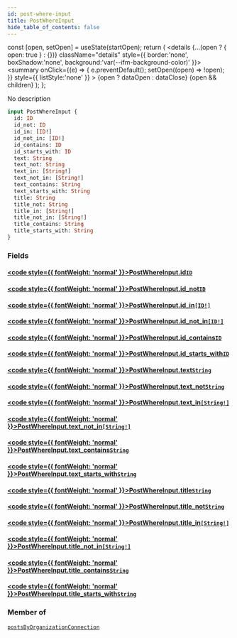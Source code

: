 ```yaml
---
id: post-where-input
title: PostWhereInput
hide_table_of_contents: false
---
```







  const [open, setOpen] = useState(startOpen);
  return (
    <details {...(open ? { open: true } : {})} className="details" style={{ border:'none', boxShadow:'none', background:'var(--ifm-background-color)' }}>
      <summary
        onClick={(e) => {
          e.preventDefault();
          setOpen((open) => !open);
        }}
        style={{ listStyle:'none' }}
      >
      {open ? dataOpen : dataClose}
      </summary>
      {open && children}
    </details>
  );
};




No description


```graphql
input PostWhereInput {
  id: ID
  id_not: ID
  id_in: [ID!]
  id_not_in: [ID!]
  id_contains: ID
  id_starts_with: ID
  text: String
  text_not: String
  text_in: [String!]
  text_not_in: [String!]
  text_contains: String
  text_starts_with: String
  title: String
  title_not: String
  title_in: [String!]
  title_not_in: [String!]
  title_contains: String
  title_starts_with: String
}
```


### Fields

#### [<code style={{ fontWeight: 'normal' }}>PostWhereInput.<b>id</b></code>](#)<Bullet />[`ID`](/schema/scalars/id) <Badge class="secondary" text="scalar"/>
> 
> 

#### [<code style={{ fontWeight: 'normal' }}>PostWhereInput.<b>id_not</b></code>](#)<Bullet />[`ID`](/schema/scalars/id) <Badge class="secondary" text="scalar"/>
> 
> 

#### [<code style={{ fontWeight: 'normal' }}>PostWhereInput.<b>id_in</b></code>](#)<Bullet />[`[ID!]`](/schema/scalars/id) <Badge class="secondary" text="list"/> <Badge class="secondary" text="scalar"/>
> 
> 

#### [<code style={{ fontWeight: 'normal' }}>PostWhereInput.<b>id_not_in</b></code>](#)<Bullet />[`[ID!]`](/schema/scalars/id) <Badge class="secondary" text="list"/> <Badge class="secondary" text="scalar"/>
> 
> 

#### [<code style={{ fontWeight: 'normal' }}>PostWhereInput.<b>id_contains</b></code>](#)<Bullet />[`ID`](/schema/scalars/id) <Badge class="secondary" text="scalar"/>
> 
> 

#### [<code style={{ fontWeight: 'normal' }}>PostWhereInput.<b>id_starts_with</b></code>](#)<Bullet />[`ID`](/schema/scalars/id) <Badge class="secondary" text="scalar"/>
> 
> 

#### [<code style={{ fontWeight: 'normal' }}>PostWhereInput.<b>text</b></code>](#)<Bullet />[`String`](/schema/scalars/string) <Badge class="secondary" text="scalar"/>
> 
> 

#### [<code style={{ fontWeight: 'normal' }}>PostWhereInput.<b>text_not</b></code>](#)<Bullet />[`String`](/schema/scalars/string) <Badge class="secondary" text="scalar"/>
> 
> 

#### [<code style={{ fontWeight: 'normal' }}>PostWhereInput.<b>text_in</b></code>](#)<Bullet />[`[String!]`](/schema/scalars/string) <Badge class="secondary" text="list"/> <Badge class="secondary" text="scalar"/>
> 
> 

#### [<code style={{ fontWeight: 'normal' }}>PostWhereInput.<b>text_not_in</b></code>](#)<Bullet />[`[String!]`](/schema/scalars/string) <Badge class="secondary" text="list"/> <Badge class="secondary" text="scalar"/>
> 
> 

#### [<code style={{ fontWeight: 'normal' }}>PostWhereInput.<b>text_contains</b></code>](#)<Bullet />[`String`](/schema/scalars/string) <Badge class="secondary" text="scalar"/>
> 
> 

#### [<code style={{ fontWeight: 'normal' }}>PostWhereInput.<b>text_starts_with</b></code>](#)<Bullet />[`String`](/schema/scalars/string) <Badge class="secondary" text="scalar"/>
> 
> 

#### [<code style={{ fontWeight: 'normal' }}>PostWhereInput.<b>title</b></code>](#)<Bullet />[`String`](/schema/scalars/string) <Badge class="secondary" text="scalar"/>
> 
> 

#### [<code style={{ fontWeight: 'normal' }}>PostWhereInput.<b>title_not</b></code>](#)<Bullet />[`String`](/schema/scalars/string) <Badge class="secondary" text="scalar"/>
> 
> 

#### [<code style={{ fontWeight: 'normal' }}>PostWhereInput.<b>title_in</b></code>](#)<Bullet />[`[String!]`](/schema/scalars/string) <Badge class="secondary" text="list"/> <Badge class="secondary" text="scalar"/>
> 
> 

#### [<code style={{ fontWeight: 'normal' }}>PostWhereInput.<b>title_not_in</b></code>](#)<Bullet />[`[String!]`](/schema/scalars/string) <Badge class="secondary" text="list"/> <Badge class="secondary" text="scalar"/>
> 
> 

#### [<code style={{ fontWeight: 'normal' }}>PostWhereInput.<b>title_contains</b></code>](#)<Bullet />[`String`](/schema/scalars/string) <Badge class="secondary" text="scalar"/>
> 
> 

#### [<code style={{ fontWeight: 'normal' }}>PostWhereInput.<b>title_starts_with</b></code>](#)<Bullet />[`String`](/schema/scalars/string) <Badge class="secondary" text="scalar"/>
> 
> 



### Member of

[`postsByOrganizationConnection`](/schema/queries/posts-by-organization-connection)  <Badge class="secondary" text="query"/>

